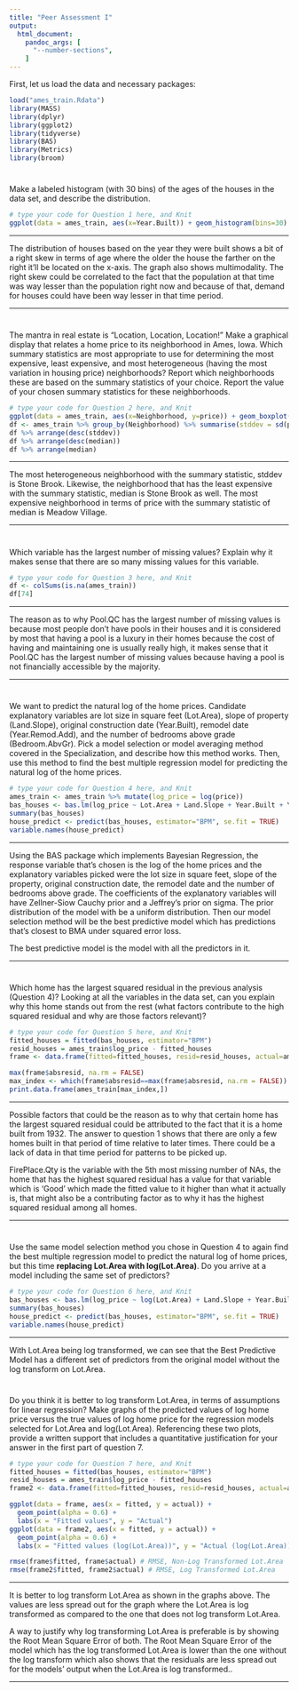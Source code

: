 ```yaml
---
title: "Peer Assessment I"
output:
  html_document: 
    pandoc_args: [
      "--number-sections",
    ]
---
```



First, let us load the data and necessary packages:

```r
load("ames_train.Rdata")
library(MASS)
library(dplyr)
library(ggplot2)
library(tidyverse)
library(BAS)
library(Metrics)
library(broom)
```

#
Make a labeled histogram (with 30 bins) of the ages of the houses in the data set, and describe the distribution.


```r
# type your code for Question 1 here, and Knit
ggplot(data = ames_train, aes(x=Year.Built)) + geom_histogram(bins=30) + scale_x_reverse()
```


* * *

The distribution of houses based on the year they were built shows a bit of a right skew in terms of age where the older the house the farther on the right it'll be located on the x-axis. The graph also shows multimodality. The right skew could be correlated to the fact that the population at that time was way lesser than the population right now and because of that, demand for houses could have been way lesser in that time period. 


* * *


#
The mantra in real estate is "Location, Location, Location!" Make a graphical display that relates a home price to its neighborhood in Ames, Iowa. Which summary statistics are most appropriate to use for determining the most expensive, least expensive, and most heterogeneous (having the most variation in housing price) neighborhoods? Report which neighborhoods these are based on the summary statistics of your choice. Report the value of your chosen summary statistics for these neighborhoods.


```r
# type your code for Question 2 here, and Knit
ggplot(data = ames_train, aes(x=Neighborhood, y=price)) + geom_boxplot()
df <- ames_train %>% group_by(Neighborhood) %>% summarise(stddev = sd(price), mean=mean(price), median=median(price))
df %>% arrange(desc(stddev))
df %>% arrange(desc(median))
df %>% arrange(median)
```


* * *

The most heterogeneous neighborhood with the summary statistic, stddev is Stone Brook. Likewise, the neighborhood that has the least expensive with the summary statistic, median is Stone Brook as well. The most expensive neighborhood in terms of price with the summary statistic of median is Meadow Village.

* * *

# 

Which variable has the largest number of missing values? Explain why it makes sense that there are so many missing values for this variable.

```r
# type your code for Question 3 here, and Knit
df <- colSums(is.na(ames_train))
df[74]
```


* * *

The reason as to why Pool.QC has the largest number of missing values is because most people don't have pools in their houses and it is considered by most that having a pool is a luxury in their homes because the cost of having and maintaining one is usually really high, it makes sense that it Pool.QC has the largest number of missing values because having a pool is not financially accessible by the majority.


* * *

#

We want to predict the natural log of the home prices. Candidate explanatory variables are lot size in square feet (Lot.Area), slope of property (Land.Slope), original construction date (Year.Built), remodel date (Year.Remod.Add), and the number of bedrooms above grade (Bedroom.AbvGr). Pick a model selection or model averaging method covered in the Specialization, and describe how this method works. Then, use this method to find the best multiple regression model for predicting the natural log of the home prices.


```r
# type your code for Question 4 here, and Knit
ames_train <- ames_train %>% mutate(log_price = log(price))
bas_houses <- bas.lm(log_price ~ Lot.Area + Land.Slope + Year.Built + Year.Remod.Add + Bedroom.AbvGr, data = ames_train, prior = 'JZS', modelprior = uniform())
summary(bas_houses)
house_predict <- predict(bas_houses, estimator="BPM", se.fit = TRUE)
variable.names(house_predict)
```

* * *

Using the BAS package which implements Bayesian Regression, the response variable that's chosen is the log of the home prices and the explanatory variables picked were the lot size in square feet, slope of the property, original construction date, the remodel date and the number of bedrooms above grade. The coefficients of the explanatory variables will have Zellner-Siow Cauchy prior and a Jeffrey's prior on sigma. The prior distribution of the model with be a uniform distribution. Then our model selection method will be the best predictive model which has predictions that's closest to BMA under squared error loss. 

The best predictive model is the model with all the predictors in it.


* * *

#

Which home has the largest squared residual in the previous analysis (Question 4)? Looking at all the variables in the data set, can you explain why this home stands out from the rest (what factors contribute to the high squared residual and why are those factors relevant)?


```r
# type your code for Question 5 here, and Knit
fitted_houses = fitted(bas_houses, estimator="BPM")
resid_houses = ames_train$log_price - fitted_houses
frame <- data.frame(fitted=fitted_houses, resid=resid_houses, actual=ames_train$log_price, absresid=abs(resid_houses))

max(frame$absresid, na.rm = FALSE)
max_index <- which(frame$absresid==max(frame$absresid, na.rm = FALSE))
print.data.frame(ames_train[max_index,])
```

* * *

Possible factors that could be the reason as to why that certain home has the largest squared residual could be attributed to the fact that it is a home built from 1932. The answer to question 1 shows that there are only a few homes built in that period of time relative to later times. There could be a lack of data in that time period for patterns to be picked up.

FirePlace.Qty is the variable with the 5th most missing number of NAs, the home that has the highest squared residual has a value for that variable which is 'Good' which made the fitted value to it higher than what it actually is, that might also be a contributing factor as to why it has the highest squared residual among all homes.

* * *

#

Use the same model selection method you chose in Question 4 to again find the best multiple regression model to predict the natural log of home prices, but this time **replacing Lot.Area with log(Lot.Area)**. Do you arrive at a model including the same set of predictors?


```r
# type your code for Question 6 here, and Knit
bas_houses <- bas.lm(log_price ~ log(Lot.Area) + Land.Slope + Year.Built + Year.Remod.Add + Bedroom.AbvGr, data = ames_train, prior = "JZS", modelprior = uniform())
summary(bas_houses)
house_predict <- predict(bas_houses, estimator="BPM", se.fit = TRUE)
variable.names(house_predict)
```

* * *

With Lot.Area being log transformed, we can see that the Best Predictive Model has a different set of predictors from the original model without the log transform on Lot.Area.

#

Do you think it is better to log transform Lot.Area, in terms of assumptions for linear regression? Make graphs of the predicted values of log home price versus the true values of log home price for the regression models selected for Lot.Area and log(Lot.Area). Referencing these two plots, provide a written support that includes a quantitative justification for your answer in the first part of question 7.

```r
# type your code for Question 7 here, and Knit
fitted_houses = fitted(bas_houses, estimator="BPM")
resid_houses = ames_train$log_price - fitted_houses
frame2 <- data.frame(fitted=fitted_houses, resid=resid_houses, actual=ames_train$log_price  ,absresid=abs(resid_houses))

ggplot(data = frame, aes(x = fitted, y = actual)) +
  geom_point(alpha = 0.6) +
  labs(x = "Fitted values", y = "Actual")
ggplot(data = frame2, aes(x = fitted, y = actual)) +
  geom_point(alpha = 0.6) +
  labs(x = "Fitted values (log(Lot.Area))", y = "Actual (log(Lot.Area))")

rmse(frame$fitted, frame$actual) # RMSE, Non-Log Transformed Lot.Area
rmse(frame2$fitted, frame2$actual) # RMSE, Log Transformed Lot.Area
```

* * *

It is better to log transform Lot.Area as shown in the graphs above. The values are less spread out for the graph where the Lot.Area is log transformed as compared to the one that does not log transform Lot.Area. 

A way to justify why log transforming Lot.Area is preferable is by showing the Root Mean Square Error of both. The Root Mean Square Error of the model which has the log transformed Lot.Area is lower than the one without the log transform which also shows that the residuals are less spread out for the models' output when the Lot.Area is log transformed.. 


* * *
###